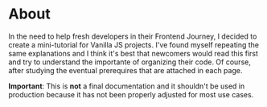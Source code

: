 # About 

In the need to help fresh developers in their Frontend Journey, I decided to create a mini-tutorial for Vanilla JS projects. I've found myself repeating the same explanations and I think it's best that newcomers would read this first and try to understand the importante of organizing their code. Of course, after studying the eventual prerequires that are attached in each page.  

**Important**: This is **not** a final documentation and it shouldn't be used in production because it has not been properly adjusted for most use cases.
